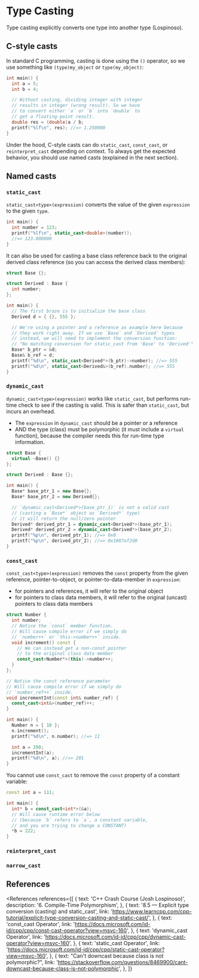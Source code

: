 
# Type Casting

Type casting explicitly converts one type into another type (Lospinoso).

## C-style casts

In standard C programming, casting is done using the `()` operator, so we use something like `(type)my_object` or `type(my_object)`:

```cpp
int main() {
  int a = 5;
  int b = 4;

  // Without casting, dividing integer with integer
  // results in integer (wrong result). Se we have
  // to convert either `a` or `b` into `double` to
  // get a floating-point result.
  double res = (double)a / b;
  printf("%lf\n", res); //=> 1.250000
}
```

Under the hood, C-style casts can do `static_cast`, `const_cast`, or `reinterpret_cast` depending on context. To always get the expected behavior, you should use named casts (explained in the next section).

## Named casts

### `static_cast`

`static_cast<type>(expression)` converts the value of the given `expression` to the given `type`.

```cpp
int main() {
  int number = 123;
  printf("%lf\n", static_cast<double>(number));
  //=> 123.000000
}
```

It can also be used for casting a base class reference back to the original derived class reference (so you can access the derived class members):

```cpp
struct Base {};

struct Derived : Base {
  int number;
};

int main() {
  // The first braze is to initialize the base class
  Derived d = { {}, 555 };

  // We're using a pointer and a reference as example here because
  // they work right away. If we use `Base` and `Derived` types
  // instead, we will need to implement the conversion function:
  // "No matching conversion for static_cast from 'Base' to 'Derived'"
  Base* b_ptr = &d;
  Base& b_ref = d;
  printf("%d\n", static_cast<Derived*>(b_ptr)->number); //=> 555
  printf("%d\n", static_cast<Derived&>(b_ref).number); //=> 555
}
```

### `dynamic_cast`

`dynamic_cast<type>(expression)` works like `static_cast`, but performs run-time check to see if the casting is valid. This is safer than `static_cast`, but incurs an overhead.

- The `expression` in `dynamic_cast` should be a pointer or a reference
- AND the type (class) must be polymorphic (it must include a `virtual` function), because the compiler needs this for run-time type information.

```cpp
struct Base {
  virtual ~Base() {}
};

struct Derived : Base {};

int main() {
  Base* base_ptr_1 = new Base{};
  Base* base_ptr_2 = new Derived{};

  // `dynamic_cast<Derived*>(base_ptr_1)` is not a valid cast
  // (casting a `Base*` object as `Derived*` type)
  // it will return the null/zero pointer
  Derived* derived_ptr_1 = dynamic_cast<Derived*>(base_ptr_1);
  Derived* derived_ptr_2 = dynamic_cast<Derived*>(base_ptr_2);
  printf("%p\n", derived_ptr_1); //=> 0x0
  printf("%p\n", derived_ptr_2); //=> 0x1007af2d0
}
```

### `const_cast`

`const_cast<type>(expression)` removes the `const` property from the given reference, pointer-to-object, or pointer-to-data-member in `expression`:

- for pointers and references, it will refer to the original object
- for pointers to class data members, it will refer to the original (uncast) pointers to class data members

```cpp
struct Number {
  int number;
  // Notice the `const` member function.
  // Will cause compile error if we simply do
  // `number++` or `this->number++` inside.
  void increment() const {
    // We can instead get a non-const pointer
    // to the original class data member
    const_cast<Number*>(this)->number++;
  }
};

// Notice the const reference parameter
// Will cause compile error if we simply do
// `number_ref++` inside.
void incrementInt(const int& number_ref) {
  const_cast<int&>(number_ref)++;
}

int main() {
  Number n = { 10 };
  n.increment();
  printf("%d\n", n.number); //=> 11

  int a = 200;
  incrementInt(a);
  printf("%d\n", a); //=> 201
}
```

You cannot use `const_cast` to remove the `const` property of a constant variable:

```cpp
const int a = 111;

int main() {
  int* b = const_cast<int*>(&a);
  // Will cause runtime error below
  // (because `b` refers to `a`, a constant variable,
  // and you are trying to change a CONSTANT)
  *b = 222;
}
```

### `reinterpret_cast`

### `narrow_cast`

## References

<References
  references={[
    {
      text: 'C++ Crash Course (Josh Lospinoso)',
      description: '6. Compile-Time Polymorphism',
    },
    {
      text: '8.5 — Explicit type conversion (casting) and static_cast',
      link:
        'https://www.learncpp.com/cpp-tutorial/explicit-type-conversion-casting-and-static-cast/',
    },
    {
      text: 'const_cast Operator',
      link: 'https://docs.microsoft.com/id-id/cpp/cpp/const-cast-operator?view=msvc-160',
    },
    {
      text: 'dynamic_cast Operator',
      link: 'https://docs.microsoft.com/id-id/cpp/cpp/dynamic-cast-operator?view=msvc-160',
    },
    {
      text: 'static_cast Operator',
      link: 'https://docs.microsoft.com/id-id/cpp/cpp/static-cast-operator?view=msvc-160',
    },
    {
      text: "Can't downcast because class is not polymorphic?",
      link:
        'https://stackoverflow.com/questions/8469900/cant-downcast-because-class-is-not-polymorphic',
    },
  ]}
></References>
